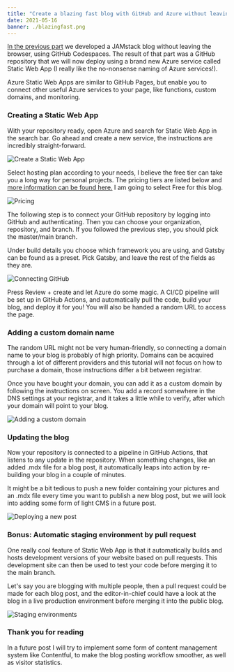 ```yaml
---
title: "Create a blazing fast blog with GitHub and Azure without leaving your browser (part 2)"
date: 2021-05-16
banner: ./blazingfast.png
---
```


[In the previous part](https://lukaslund.in/create-a-blazing-fast-blog-with-git-hub-and-azure-without-leaving-your-browser-part-1) we developed a JAMstack blog without leaving the browser, using GitHub Codespaces. The result of that part was a GitHub repository that we will now deploy using a brand new Azure service called Static Web App (I really like the no-nonsense naming of Azure services!).

Azure Static Web Apps are similar to GitHub Pages, but enable you to connect other useful Azure services to your page, like functions, custom domains, and monitoring. 

### Creating a Static Web App

With your repository ready, open Azure and search for Static Web App in the search bar. Go ahead and create a new service, the instructions are incredibly straight-forward.

![Create a Static Web App](./create.jpg)

Select hosting plan according to your needs, I believe the free tier can take you a long way for personal projects. The pricing tiers are listed below and [more information can be found here.](https://azure.microsoft.com/en-us/pricing/details/app-service/static/) I am going to select Free for this blog.

![Pricing](./pricing.jpg)

The following step is to connect your GitHub repository by logging into GitHub and authenticating. Then you can choose your organization, repository, and branch. If you followed the previous step, you should pick the master/main branch. 

Under build details you choose which framework you are using, and Gatsby can be found as a preset. Pick Gatsby, and leave the rest of the fields as they are.

![Connecting GitHub](./github.jpg)

Press Review + create and let Azure do some magic. A CI/CD pipeline will be set up in GitHub Actions, and automatically pull the code, build your blog, and deploy it for you! You will also be handed a random URL to access the page. 

### Adding a custom domain name

The random URL might not be very human-friendly, so connecting a domain name to your blog is probably of high priority. Domains can be acquired through a lot of different providers and this tutorial will not focus on how to purchase a domain, those instructions differ a bit between registrar. 

Once you have bought your domain, you can add it as a custom domain by following the instructions on screen. You add a record somewhere in the DNS settings at your registrar, and it takes a little while to verify, after which your domain will point to your blog.

![Adding a custom domain](./domain.jpg)

### Updating the blog

Now your repository is connected to a pipeline in GitHub Actions, that listens to any update in the repository. When something changes, like an added .mdx file for a blog post, it automatically leaps into action by re-building your blog in a couple of minutes. 

It might be a bit tedious to push a new folder containing your pictures and an .mdx file every time you want to publish a new blog post, but we will look into adding some form of light CMS in a future post. 

![Deploying a new post](./deploy2.jpg)

### Bonus: Automatic staging environment by pull request

One really cool feature of Static Web App is that it automatically builds and hosts development versions of your website based on pull requests. This development site can then be used to test your code before merging it to the main branch. 

Let's say you are blogging with multiple people, then a pull request could be made for each blog post, and the editor-in-chief could have a look at the blog in a live production environment before merging it into the public blog.

![Staging environments](./staging.jpg)

### Thank you for reading

In a future post I will try to implement some form of content management system like Contentful, to make the blog posting workflow smoother, as well as visitor statistics.
